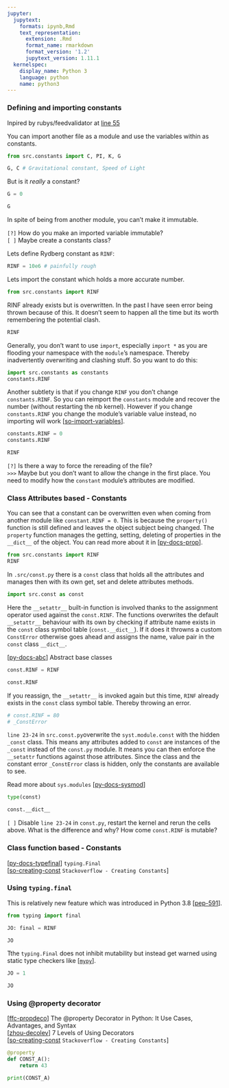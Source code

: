 ```yaml
---
jupyter:
  jupytext:
    formats: ipynb,Rmd
    text_representation:
      extension: .Rmd
      format_name: rmarkdown
      format_version: '1.2'
      jupytext_version: 1.11.1
  kernelspec:
    display_name: Python 3
    language: python
    name: python3
---
```


### Defining and importing constants

Inpired by rubys/feedvalidator at [line 55](https://lgtm.com/projects/g/rubys/feedvalidator/snapshot/eb77aa864016e1071f37357746a3ad77de94432a/files/src/rdflib/syntax/parsers/RDFXMLHandler.py?sort=name&dir=ASC&mode=heatmap#L55)

You can import another file as a module and use the variables within as constants.

```python
from src.constants import C, PI, K, G
```

```python
G, C # Gravitational constant, Speed of Light
```

But is it _really_ a constant?

```python
G = 0
```

```python
G
```

In spite of being from another module, you can't make it immutable.


`[?]` How do you make an imported variable immutable?  
`[ ]` Maybe create a constants class?


Lets define Rydberg constant as `RINF`:

```python
RINF = 10e6 # painfully rough
```

Lets import the constant which holds a more accurate number.

```python
from src.constants import RINF
```

RINF already exists but is overwritten. In the past I have seen error being thrown because of this. It doesn't seem to happen all the time but its worth remembering the potential clash.

```python
RINF
```

Generally, you don't want to use `import`, especially `import *` as you are flooding your namespace with the `module`'s namespace. Thereby inadvertently overwriting and clashing stuff. So you want to do this:

```python
import src.constants as constants
constants.RINF
```

Another subtlety is that if you change `RINF` you don't change `constants.RINF`. So you can reimport the `constants` module and recover the number (without restarting the nb kernel). However if you change `constants.RINF` you change the module's variable value instead, no importing will work [[so-import-variables](https://stackoverflow.com/questions/17255737/importing-variables-from-another-file)].

```python
constants.RINF = 0
constants.RINF
```

```python
RINF
```

`[?]` Is there a way to force the rereading of the file?  
`>>>` Maybe but you don't want to allow the change in the first place. You need to modify how the `constant` module's attributes are modified.


### Class Attributes based - Constants


You can see that a constant can be overwritten even when coming from another module like `constant.RINF = 0`. This is because the `property()` function is still defined and leaves the object subject being changed. The `property` function manages the getting, setting, deleting of properties in the `__dict__` of the object. You can read more about it in [[py-docs-prop](https://docs.python.org/3/library/functions.html#property)].

```python
from src.constants import RINF
RINF
```

In `.src/const.py` there is a `const` class that holds all the attributes and manages then with its own get, set and delete attributes methods.

```python
import src.const as const
```

Here the `__setattr__` built-in function is involved thanks to the assignment operator used against the `const.RINF`. The functions overwrites the default `__setattr__` behaviour with its own by checking if attribute name exists in the `const` class symbol table (`const.__dict__`). If it does it throwns a custom `ConstError` otherwise goes ahead and assigns the name, value pair in the `const` class `__dict__`.

[[py-docs-abc](https://docs.python.org/3/tutorial/errors.html#raising-exceptions)] Abstract base classes

```python
const.RINF = RINF
```

```python
const.RINF
```

If you reassign, the `__setattr__` is invoked again but this time, `RINF` already exists in the `const` class symbol table. Thereby throwing an error.

```python
# const.RINF = 80
# _ConstError
```

`line 23-24` in `src.const.py`overwrite the `syst.module.const` with the hidden `_const` class. This means any attributes added to `const` are instances of the `_const` instead of the `const.py` module. It means you can then enforce the `__setattr` functions against those attributes. Since the class and the constant error `_ConstError` class is hidden, only the constants are available to see.

Read more about `sys.modules` [[py-docs-sysmod](https://docs.python.org/3/library/sys.html#sys.modules)]

```python
type(const)
```

```python
const.__dict__
```

`[ ]` Disable `line 23-24` in `const.py`, restart the kernel and rerun the cells above. What is the difference and why? How come `const.RINF` is mutable?


### Class function based - Constants


[[py-docs-typefinal](https://docs.python.org/3/library/typing.html#typing.Final)] `typing.Final`  
[[so-creating-const](https://stackoverflow.com/questions/2682745/how-do-i-create-a-constant-in-python?noredirect=1&lq=1) `Stackoverflow - Creating Constants`]


### Using `typing.final`

This is relatively new feature which was introduced in Python 3.8 [[pep-591](https://www.python.org/dev/peps/pep-0591/)].

```python
from typing import final
```

```python
JO: final = RINF
```

```python
JO
```

Tthe `typing.Final` does not inhibit mutability but instead get warned using static type checkers like [[`mypy`](http://mypy-lang.org/examples.html)].

```python
JO = 1
```

```python
JO
```

### Using @property decorator

[[ffc-propdeco](https://www.freecodecamp.org/news/python-property-decorator/)] The @property Decorator in Python: It Use Cases, Advantages, and Syntax  
[[zhou-decolev](https://medium.com/techtofreedom/7-levels-of-using-decorators-in-python-370473fcbe76)] 7 Levels of Using Decorators  
[[so-creating-const](https://stackoverflow.com/questions/2682745/how-do-i-create-a-constant-in-python?noredirect=1&lq=1) `Stackoverflow - Creating Constants`]


```python
@property
def CONST_A():
    return 43
```

```python
print(CONST_A)
```

